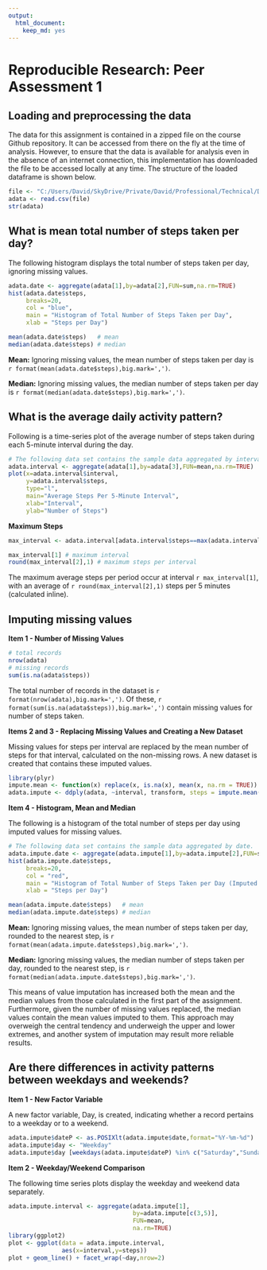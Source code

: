 ```yaml
---
output:
  html_document:
    keep_md: yes
---
```

# Reproducible Research: Peer Assessment 1

## Loading and preprocessing the data
The data for this assignment is contained in a zipped file on the course Github repository.  It can be accessed from there on the fly at the time of analysis.  However, to ensure that the data is available for analysis even in the absence of an internet connection, this implementation has downloaded the file to be accessed locally at any time.  The structure of the loaded dataframe is shown below.
```r
file <- "C:/Users/David/SkyDrive/Private/David/Professional/Technical/Data Science/Coursera JHU DS Certificate/5 Reproducible/PeerAss1/activity.csv"
adata <- read.csv(file)
str(adata)
```

## What is mean total number of steps taken per day?
The following histogram displays the total number of steps taken per day, ignoring missing values.
```r
adata.date <- aggregate(adata[1],by=adata[2],FUN=sum,na.rm=TRUE)
hist(adata.date$steps,
     breaks=20,
     col = "blue",
     main = "Histogram of Total Number of Steps Taken per Day",
     xlab = "Steps per Day")

mean(adata.date$steps)   # mean
median(adata.date$steps) # median

```

**Mean:** Ignoring missing values, the mean number of steps taken per day is `r format(mean(adata.date$steps),big.mark=',')`.

**Median:** Ignoring missing values, the median number of steps taken per day is `r format(median(adata.date$steps),big.mark=',')`.

## What is the average daily activity pattern?
Following is a time-series plot of the average number of steps taken during each 5-minute interval during the day.
```r
# The following data set contains the sample data aggregated by interval.
adata.interval <- aggregate(adata[1],by=adata[3],FUN=mean,na.rm=TRUE)
plot(x=adata.interval$interval,
     y=adata.interval$steps,
     type="l",
     main="Average Steps Per 5-Minute Interval",
     xlab="Interval",
     ylab="Number of Steps")
```

**Maximum Steps**

```r
max_interval <- adata.interval[adata.interval$steps==max(adata.interval$steps),]

max_interval[1] # maximum interval
round(max_interval[2],1) # maximum steps per interval
```

The maximum average steps per period occur at interval `r max_interval[1]`, with an average of `r round(max_interval[2],1)` steps per 5 minutes (calculated inline).

## Imputing missing values
**Item 1 - Number of Missing Values**
```r
# total records
nrow(adata)
# missing records
sum(is.na(adata$steps))
```
The total number of records in the dataset is `r format(nrow(adata),big.mark=',')`.  Of these, `r format(sum(is.na(adata$steps)),big.mark=',')` contain missing values for number of steps taken.

**Items 2 and 3 - Replacing Missing Values and Creating a New Dataset**

Missing values for steps per interval are replaced by the mean number of steps for that interval, calculated on the non-missing rows.  A new dataset is created that contains these imputed values.
```r
library(plyr)
impute.mean <- function(x) replace(x, is.na(x), mean(x, na.rm = TRUE))
adata.impute <- ddply(adata, ~interval, transform, steps = impute.mean(steps))
```

**Item 4 - Histogram, Mean and Median**

The following is a histogram of the total number of steps per day using imputed values for missing values.
```r
# The following data set contains the sample data aggregated by date.
adata.impute.date <- aggregate(adata.impute[1],by=adata.impute[2],FUN=sum,na.rm=TRUE)
hist(adata.impute.date$steps,
     breaks=20,
     col = "red",
     main = "Histogram of Total Number of Steps Taken per Day (Imputed Data)",
     xlab = "Steps per Day")

mean(adata.impute.date$steps)   # mean
median(adata.impute.date$steps) # median

```

**Mean:** Ignoring missing values, the mean number of steps taken per day, rounded to the nearest step, is `r format(mean(adata.impute.date$steps),big.mark=',')`.

**Median:** Ignoring missing values, the median number of steps taken per day, rounded to the nearest step, is `r format(median(adata.impute.date$steps),big.mark=',')`.

This means of value imputation has increased both the mean and the median values from those calculated in the first part of the assignment.  Furthermore, given the number of missing values replaced, the median values contain the mean values imputed to them.  This approach may overweigh the central tendency and underweigh the upper and lower extremes, and another system of imputation may result more reliable results. 



## Are there differences in activity patterns between weekdays and weekends?
**Item 1 - New Factor Variable**

A new factor variable, Day, is created, indicating whether a record pertains to a weekday or to a weekend.
``` r
adata.impute$dateP <- as.POSIXlt(adata.impute$date,format="%Y-%m-%d")
adata.impute$day <- "Weekday"
adata.impute$day [weekdays(adata.impute$dateP) %in% c("Saturday","Sunday")] <- "Weekend"
```

**Item 2 - Weekday/Weekend Comparison**

The following time series plots display the weekday and weekend data separately.  

``` r
adata.impute.interval <- aggregate(adata.impute[1],
                                   by=adata.impute[c(3,5)],
                                   FUN=mean,
                                   na.rm=TRUE)
library(ggplot2)
plot <- ggplot(data = adata.impute.interval,
               aes(x=interval,y=steps))
plot + geom_line() + facet_wrap(~day,nrow=2)

```
